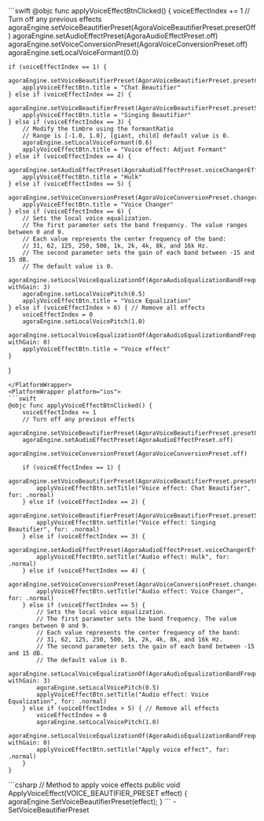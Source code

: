 <PlatformWrapper platform="macos">
```swift
@objc func applyVoiceEffectBtnClicked() {
    voiceEffectIndex += 1
    // Turn off any previous effects
    agoraEngine.setVoiceBeautifierPreset(AgoraVoiceBeautifierPreset.presetOff)
    agoraEngine.setAudioEffectPreset(AgoraAudioEffectPreset.off)
    agoraEngine.setVoiceConversionPreset(AgoraVoiceConversionPreset.off)
    agoraEngine.setLocalVoiceFormant(0.0)

    if (voiceEffectIndex == 1) {
        agoraEngine.setVoiceBeautifierPreset(AgoraVoiceBeautifierPreset.presetChatBeautifierMagnetic)
        applyVoiceEffectBtn.title = "Chat Beautifier"
    } else if (voiceEffectIndex == 2) {
        agoraEngine.setVoiceBeautifierPreset(AgoraVoiceBeautifierPreset.presetSingingBeautifier)
        applyVoiceEffectBtn.title = "Singing Beautifier"
    } else if (voiceEffectIndex == 3) {
        // Modify the timbre using the formantRatio
        // Range is [-1.0, 1.0], [giant, child] default value is 0.
        agoraEngine.setLocalVoiceFormant(0.6)
        applyVoiceEffectBtn.title = "Voice effect: Adjust Formant"
    } else if (voiceEffectIndex == 4) {
        agoraEngine.setAudioEffectPreset(AgoraAudioEffectPreset.voiceChangerEffectHulk)
        applyVoiceEffectBtn.title = "Hulk"
    } else if (voiceEffectIndex == 5) {
        agoraEngine.setVoiceConversionPreset(AgoraVoiceConversionPreset.changerBass)
        applyVoiceEffectBtn.title = "Voice Changer"
    } else if (voiceEffectIndex == 6) {
        // Sets the local voice equalization.
        // The first parameter sets the band frequency. The value ranges between 0 and 9.
        // Each value represents the center frequency of the band:
        // 31, 62, 125, 250, 500, 1k, 2k, 4k, 8k, and 16k Hz.
        // The second parameter sets the gain of each band between -15 and 15 dB.
        // The default value is 0.
        agoraEngine.setLocalVoiceEqualizationOf(AgoraAudioEqualizationBandFrequency.band500, withGain: 3)
        agoraEngine.setLocalVoicePitch(0.5)
        applyVoiceEffectBtn.title = "Voice Equalization"
    } else if (voiceEffectIndex > 6) { // Remove all effects
        voiceEffectIndex = 0
        agoraEngine.setLocalVoicePitch(1.0)
        agoraEngine.setLocalVoiceEqualizationOf(AgoraAudioEqualizationBandFrequency.band500, withGain: 0)
        applyVoiceEffectBtn.title = "Voice effect"
    }
}
```
</PlatformWrapper>
<PlatformWrapper platform="ios">
```swift
@objc func applyVoiceEffectBtnClicked() {
    voiceEffectIndex += 1
    // Turn off any previous effects
    agoraEngine.setVoiceBeautifierPreset(AgoraVoiceBeautifierPreset.presetOff)
    agoraEngine.setAudioEffectPreset(AgoraAudioEffectPreset.off)
    agoraEngine.setVoiceConversionPreset(AgoraVoiceConversionPreset.off)

    if (voiceEffectIndex == 1) {
        agoraEngine.setVoiceBeautifierPreset(AgoraVoiceBeautifierPreset.presetChatBeautifierMagnetic)
        applyVoiceEffectBtn.setTitle("Voice effect: Chat Beautifier", for: .normal)
    } else if (voiceEffectIndex == 2) {
        agoraEngine.setVoiceBeautifierPreset(AgoraVoiceBeautifierPreset.presetSingingBeautifier)
        applyVoiceEffectBtn.setTitle("Voice effect: Singing Beautifier", for: .normal)
    } else if (voiceEffectIndex == 3) {
        agoraEngine.setAudioEffectPreset(AgoraAudioEffectPreset.voiceChangerEffectHulk)
        applyVoiceEffectBtn.setTitle("Audio effect: Hulk", for: .normal)
    } else if (voiceEffectIndex == 4) {
        agoraEngine.setVoiceConversionPreset(AgoraVoiceConversionPreset.changerBass)
        applyVoiceEffectBtn.setTitle("Audio effect: Voice Changer", for: .normal)
    } else if (voiceEffectIndex == 5) {
        // Sets the local voice equalization.
        // The first parameter sets the band frequency. The value ranges between 0 and 9.
        // Each value represents the center frequency of the band:
        // 31, 62, 125, 250, 500, 1k, 2k, 4k, 8k, and 16k Hz.
        // The second parameter sets the gain of each band between -15 and 15 dB.
        // The default value is 0.
        agoraEngine.setLocalVoiceEqualizationOf(AgoraAudioEqualizationBandFrequency.band500, withGain: 3)
        agoraEngine.setLocalVoicePitch(0.5)
        applyVoiceEffectBtn.setTitle("Audio effect: Voice Equalization", for: .normal)
    } else if (voiceEffectIndex > 5) { // Remove all effects
        voiceEffectIndex = 0
        agoraEngine.setLocalVoicePitch(1.0)
        agoraEngine.setLocalVoiceEqualizationOf(AgoraAudioEqualizationBandFrequency.band500, withGain: 0)
        applyVoiceEffectBtn.setTitle("Apply voice effect", for: .normal)
    }
}
```
</PlatformWrapper>
<PlatformWrapper platform="unity">
```csharp
// Method to apply voice effects
public void ApplyVoiceEffect(VOICE_BEAUTIFIER_PRESET effect)
{
    agoraEngine.SetVoiceBeautifierPreset(effect);
}
```
- <Link to="{{Global.API_REF_UNITY_ROOT}}/class_irtcengine.html#api_irtcengine_setvoicebeautifierpreset">SetVoiceBeautifierPreset</Link>

</PlatformWrapper>